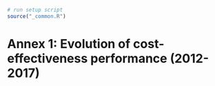 ```r
# run setup script
source("_common.R")
```


# Annex 1: Evolution of cost-effectiveness performance (2012-2017)